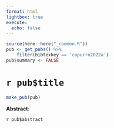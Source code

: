 ```yaml
---
format: html
lightbox: true
execute:
  echo: false
---
```


```r
source(here::here("_common.R"))
pub <- get_pubs() %>% 
    filter(bibtexkey == 'capurro2022a')
pub$summary <- FALSE
```

# `r pub$title` 

```r
make_pub(pub)
```

**Abstract**:

`r pub$abstract`



